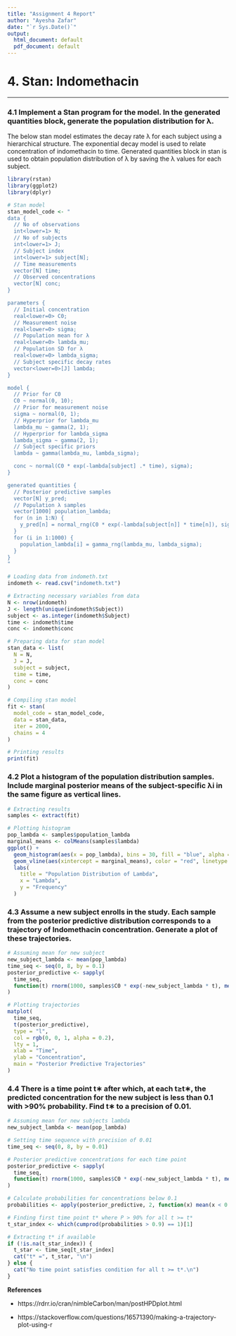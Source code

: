 ---
title: "Assignment 4 Report"
author: "Ayesha Zafar"
date: "`r Sys.Date()`"
output:
  html_document: default
  pdf_document: default
---

# 4. Stan: Indomethacin

---

### **4.1 Implement a Stan program for the model. In the generated quantities block, generate the population distribution for λ.**

The below stan model estimates the decay rate λ for each subject using a hierarchical structure. The exponential decay model is used to relate concentration of indomethacin to time. Generated quantities block in stan is used to obtain population distribution of λ by saving the λ values for each subject.

```{r}
library(rstan)
library(ggplot2)
library(dplyr)

# Stan model
stan_model_code <- "
data {
  // No of observations
  int<lower=1> N;            
  // No of subjects
  int<lower=1> J;            
  // Subject index
  int<lower=1> subject[N];   
  // Time measurements
  vector[N] time;            
  // Observed concentrations
  vector[N] conc;            
}

parameters {
  // Initial concentration
  real<lower=0> C0;                       
  // Measurement noise
  real<lower=0> sigma;                    
  // Population mean for λ
  real<lower=0> lambda_mu;                
  // Population SD for λ
  real<lower=0> lambda_sigma;             
  // Subject specific decay rates
  vector<lower=0>[J] lambda;              
}

model {
  // Prior for C0
  C0 ~ normal(0, 10);                     
  // Prior for measurement noise
  sigma ~ normal(0, 1);                   
  // Hyperprior for lambda_mu
  lambda_mu ~ gamma(2, 1);                
  // Hyperprior for lambda_sigma
  lambda_sigma ~ gamma(2, 1);             
  // Subject specific priors
  lambda ~ gamma(lambda_mu, lambda_sigma); 

  conc ~ normal(C0 * exp(-lambda[subject] .* time), sigma);
}

generated quantities {
  // Posterior predictive samples
  vector[N] y_pred;                       
  // Population λ samples
  vector[1000] population_lambda;         
  for (n in 1:N) {
    y_pred[n] = normal_rng(C0 * exp(-lambda[subject[n]] * time[n]), sigma);
  }
  for (i in 1:1000) {
    population_lambda[i] = gamma_rng(lambda_mu, lambda_sigma);
  }
}
"

# Loading data from indometh.txt
indometh <- read.csv("indometh.txt")

# Extracting necessary variables from data
N <- nrow(indometh)
J <- length(unique(indometh$Subject))
subject <- as.integer(indometh$Subject)
time <- indometh$time
conc <- indometh$conc

# Preparing data for stan model
stan_data <- list(
  N = N,
  J = J,
  subject = subject,
  time = time,
  conc = conc
)

# Compiling stan model
fit <- stan(
  model_code = stan_model_code, 
  data = stan_data,
  iter = 2000,
  chains = 4
)

# Printing results
print(fit)
```

### **4.2 Plot a histogram of the population distribution samples. Include marginal posterior means of the subject-specific λi in the same figure as vertical lines.**

```{r}
# Extracting results
samples <- extract(fit)

# Plotting histogram
pop_lambda <- samples$population_lambda
marginal_means <- colMeans(samples$lambda)
ggplot() +
  geom_histogram(aes(x = pop_lambda), bins = 30, fill = "blue", alpha = 0.5) +
  geom_vline(aes(xintercept = marginal_means), color = "red", linetype = "dashed") +
  labs(
    title = "Population Distribution of Lambda",
    x = "Lambda",
    y = "Frequency"
  )

```

### **4.3 Assume a new subject enrolls in the study. Each sample from the posterior predictive distribution corresponds to a trajectory of Indomethacin concentration. Generate a plot of these trajectories.**

```{r}
# Assuming mean for new subject
new_subject_lambda <- mean(pop_lambda) 
time_seq <- seq(0, 8, by = 0.1)
posterior_predictive <- sapply(
  time_seq,
  function(t) rnorm(1000, samples$C0 * exp(-new_subject_lambda * t), mean(samples$sigma))
)

# Plotting trajectories
matplot(
  time_seq,
  t(posterior_predictive),
  type = "l",
  col = rgb(0, 0, 1, alpha = 0.2),
  lty = 1,
  xlab = "Time",
  ylab = "Concentration",
  main = "Posterior Predictive Trajectories"
)
```

### **4.4 There is a time point t∗ after which, at each t≥t∗, the predicted concentration for the new subject is less than 0.1 with >90% probability. Find t∗ to a precision of 0.01.**

```{r}
# Assuming mean for new subjects lambda
new_subject_lambda <- mean(pop_lambda)

# Setting time sequence with precision of 0.01
time_seq <- seq(0, 8, by = 0.01)

# Posterior predictive concentrations for each time point
posterior_predictive <- sapply(
  time_seq,
  function(t) rnorm(1000, samples$C0 * exp(-new_subject_lambda * t), mean(samples$sigma))
)

# Calculate probabilities for concentrations below 0.1
probabilities <- apply(posterior_predictive, 2, function(x) mean(x < 0.1))

# Finding first time point t* where P > 90% for all t >= t*
t_star_index <- which(cumprod(probabilities > 0.9) == 1)[1]

# Extracting t* if available
if (!is.na(t_star_index)) {
  t_star <- time_seq[t_star_index]
  cat("t* =", t_star, "\n")
} else {
  cat("No time point satisfies condition for all t >= t*.\n")
}
```


**References**

- https://rdrr.io/cran/nimbleCarbon/man/postHPDplot.html

- https://stackoverflow.com/questions/16571390/making-a-trajectory-plot-using-r


